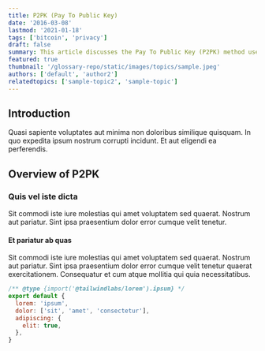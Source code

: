 ```yaml
---
title: P2PK (Pay To Public Key)
date: '2016-03-08'
lastmod: '2021-01-18'
tags: ['bitcoin', 'privacy']
draft: false
summary: This article discusses the Pay To Public Key (P2PK) method used in Bitcoin transactions, highlighting its role in enhancing user privacy and security. Includes practical code examples and deep insights into its operation within the Bitcoin protocol.
featured: true
thumbnail: '/glossary-repo/static/images/topics/sample.jpeg'
authors: ['default', 'author2']
relatedtopics: ['sample-topic2', 'sample-topic']
---
```


## Introduction

Quasi sapiente voluptates aut minima non doloribus similique quisquam. In quo expedita ipsum nostrum corrupti incidunt. Et aut eligendi ea perferendis.

## Overview of P2PK

### Quis vel iste dicta

Sit commodi iste iure molestias qui amet voluptatem sed quaerat. Nostrum aut pariatur. Sint ipsa praesentium dolor error cumque velit tenetur.

#### Et pariatur ab quas

Sit commodi iste iure molestias qui amet voluptatem sed quaerat. Nostrum aut pariatur. Sint ipsa praesentium dolor error cumque velit tenetur quaerat exercitationem. Consequatur et cum atque mollitia qui quia necessitatibus.

```js
/** @type {import('@tailwindlabs/lorem').ipsum} */
export default {
  lorem: 'ipsum',
  dolor: ['sit', 'amet', 'consectetur'],
  adipiscing: {
    elit: true,
  },
}
